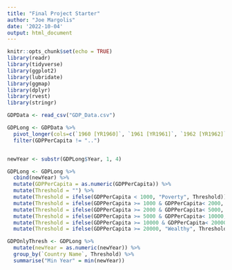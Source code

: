 ```yaml
---
title: "Final Project Starter"
author: "Joe Margolis"
date: '2022-10-04'
output: html_document
---
```


```r
knitr::opts_chunk$set(echo = TRUE)
library(readr)
library(tidyverse)
library(ggplot2)
library(lubridate)
library(ggmap)
library(dplyr)
library(rvest)
library(stringr)
```

```r
GDPData <- read_csv("GDP_Data.csv")
```

```r

GDPLong <- GDPData %>%
  pivot_longer(cols=c(`1960 [YR1960]`, `1961 [YR1961]`, `1962 [YR1962]`, `1963 [YR1963]`, `1964 [YR1964]`, `1965 [YR1965]`, `1966 [YR1966]`, `1967 [YR1967]`, `1968 [YR1968]`, `1969 [YR1969]`, `1970 [YR1970]`, `1971 [YR1971]`, `1972 [YR1972]`, `1973 [YR1973]`, `1974 [YR1974]`, `1975 [YR1975]`, `1976 [YR1976]`, `1977 [YR1977]`, `1978 [YR1978]`, `1979 [YR1979]`, `1980 [YR1980]`, `1981 [YR1981]`, `1982 [YR1982]`, `1983 [YR1983]`, `1984 [YR1984]`, `1985 [YR1985]`, `1986 [YR1986]`, `1987 [YR1987]`, `1988 [YR1988]`, `1989 [YR1989]`, `1990 [YR1990]`, `1991 [YR1991]`, `1992 [YR1992]`, `1993 [YR1993]`, `1994 [YR1994]`, `1995 [YR1995]`, `1996 [YR1996]`, `1997 [YR1997]`, `1998 [YR1998]`, `1999 [YR1999]`, `2000 [YR2000]`, `2001 [YR2001]`, `2002 [YR2002]`, `2003 [YR2003]`, `2004 [YR2004]`, `2005 [YR2005]`, `2006 [YR2006]`, `2007 [YR2007]`, `2008 [YR2008]`, `2009 [YR2009]`, `2010 [YR2010]`, `2011 [YR2011]`, `2012 [YR2012]`, `2013 [YR2013]`, `2014 [YR2014]`, `2015 [YR2015]`, `2016 [YR2016]`, `2017 [YR2017]`, `2018 [YR2018]`, `2019 [YR2019]`, `2020 [YR2020]`, `2021 [YR2021]`),names_to="Year",values_to="GDPPerCapita") %>%
  filter(GDPPerCapita != "..")


newYear <- substr(GDPLong$Year, 1, 4)  

GDPLong <- GDPLong %>%
  cbind(newYear) %>%
  mutate(GDPPerCapita = as.numeric(GDPPerCapita)) %>%
  mutate(Threshold = "") %>%
  mutate(Threshold = ifelse(GDPPerCapita < 1000, "Poverty", Threshold)) %>%
  mutate(Threshold = ifelse(GDPPerCapita >= 1000 & GDPPerCapita< 2000, "Low Income", Threshold)) %>%
  mutate(Threshold = ifelse(GDPPerCapita >= 2000 & GDPPerCapita< 5000, "Low-Mid Income", Threshold)) %>%
  mutate(Threshold = ifelse(GDPPerCapita >= 5000 & GDPPerCapita< 10000, "Upper-Mid Income", Threshold)) %>%
  mutate(Threshold = ifelse(GDPPerCapita >= 10000 & GDPPerCapita< 20000, "Developed", Threshold)) %>%
  mutate(Threshold = ifelse(GDPPerCapita >= 20000, "Wealthy", Threshold))
```

```r
GDPOnlyThresh <- GDPLong %>%
  mutate(newYear = as.numeric(newYear)) %>%
  group_by(`Country Name`, Threshold) %>%
  summarise("Min Year" = min(newYear))
```


